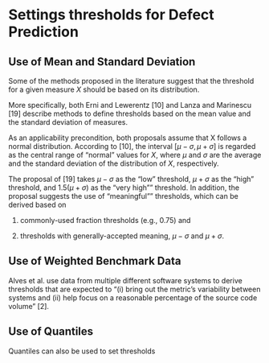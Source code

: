 
# Settings thresholds for Defect Prediction


## Use of Mean and Standard Deviation 

Some of the methods proposed in the literature suggest that the threshold for a given measure $X$ should be based on its distribution. 

More specifically, both Erni and Lewerentz [10] and Lanza and Marinescu [19] describe methods to define thresholds based on the mean value and the standard deviation of measures. 

As an applicability precondition, both proposals assume that X follows a normal distribution.
According to [10], the interval $[\mu − \sigma, \mu + \sigma]$ is regarded as the central range of “normal” values for $X$, where $\mu$ and $\sigma$ are the average and the standard deviation of the distribution of $X$, respectively.

The proposal of [19] takes $\mu - \sigma$ as the “low” threshold, $\mu + \sigma$ as the "high" threshold, and $1.5(\mu + \sigma)$ as the "very high"" threshold. In addition, the proposal suggests the use of "meaningful"" thresholds, which can be derived based on

  1. commonly-used fraction thresholds (e.g., 0.75) and 

  2. thresholds with generally-accepted meaning, $\mu - \sigma$ and $\mu + \sigma$.


## Use of Weighted Benchmark Data

Alves et al. use data from multiple different software systems to derive thresholds that are expected to "(i) bring out the metric’s variability between systems and (ii) help focus on a reasonable percentage of the source code volume" [2].


## Use of Quantiles

Quantiles can also be used to set thresholds
